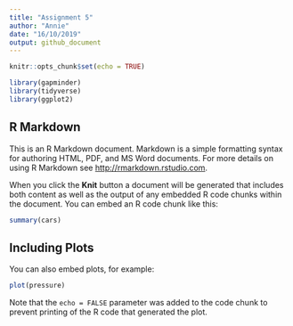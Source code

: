 ```yaml
---
title: "Assignment 5"
author: "Annie"
date: "16/10/2019"
output: github_document
---
```


```r
knitr::opts_chunk$set(echo = TRUE)

library(gapminder)
library(tidyverse)
library(ggplot2)

```

## R Markdown

This is an R Markdown document. Markdown is a simple formatting syntax for authoring HTML, PDF, and MS Word documents. For more details on using R Markdown see <http://rmarkdown.rstudio.com>.

When you click the **Knit** button a document will be generated that includes both content as well as the output of any embedded R code chunks within the document. You can embed an R code chunk like this:

```r
summary(cars)
```

## Including Plots

You can also embed plots, for example:

```r
plot(pressure)
```

Note that the `echo = FALSE` parameter was added to the code chunk to prevent printing of the R code that generated the plot.
